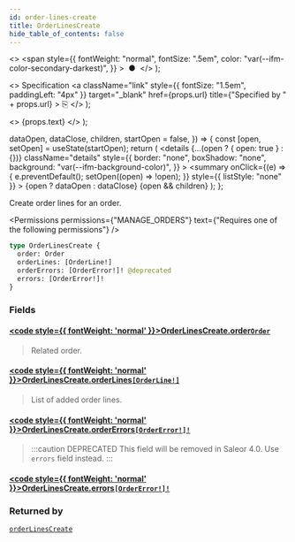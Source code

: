 ```yaml
---
id: order-lines-create
title: OrderLinesCreate
hide_table_of_contents: false
---
```


  <>
    <span
      style={{
        fontWeight: "normal",
        fontSize: ".5em",
        color: "var(--ifm-color-secondary-darkest)",
      }}
    >
      &nbsp;●&nbsp;
    </span>
  </>
);

  <>
    Specification
    <a
      className="link"
      style={{ fontSize: "1.5em", paddingLeft: "4px" }}
      target="\_blank"
      href={props.url}
      title={"Specified by " + props.url}
    >
      ⎘
    </a>
  </>
);

  <>
    <span className={props.class}>{props.text}</span>
  </>
);


  dataOpen,
  dataClose,
  children,
  startOpen = false,
}) => {
  const [open, setOpen] = useState(startOpen);
  return (
    <details
      {...(open ? { open: true } : {})}
      className="details"
      style={{
        border: "none",
        boxShadow: "none",
        background: "var(--ifm-background-color)",
      }}
    >
      <summary
        onClick={(e) => {
          e.preventDefault();
          setOpen((open) => !open);
        }}
        style={{ listStyle: "none" }}
      >
        {open ? dataOpen : dataClose}
      </summary>
      {open && children}
    </details>
  );
};

Create order lines for an order.

<Permissions
  permissions={"MANAGE_ORDERS"}
  text={"Requires one of the following permissions"}
/>

```graphql
type OrderLinesCreate {
  order: Order
  orderLines: [OrderLine!]
  orderErrors: [OrderError!]! @deprecated
  errors: [OrderError!]!
}
```

### Fields

#### [<code style={{ fontWeight: 'normal' }}>OrderLinesCreate.<b>order</b></code>](#)<Bullet />[`Order`](../../../api-reference/orders/objects/order) <Badge class="badge badge--secondary" text="object"/>

> Related order.

#### [<code style={{ fontWeight: 'normal' }}>OrderLinesCreate.<b>orderLines</b></code>](#)<Bullet />[`[OrderLine!]`](../../../api-reference/orders/objects/order-line) <Badge class="badge badge--secondary" text="list"/> <Badge class="badge badge--secondary" text="object"/>

> List of added order lines.

#### [<code style={{ fontWeight: 'normal' }}>OrderLinesCreate.<b>orderErrors</b></code>](#)<Bullet />[`[OrderError!]!`](../../../api-reference/orders/objects/order-error) <Badge class="badge badge--deprecated badge--secondary" text="deprecated"/> <Badge class="badge badge--secondary" text="non-null"/> <Badge class="badge badge--secondary" text="object"/>

> :::caution DEPRECATED
> This field will be removed in Saleor 4.0. Use `errors` field instead.
> :::

#### [<code style={{ fontWeight: 'normal' }}>OrderLinesCreate.<b>errors</b></code>](#)<Bullet />[`[OrderError!]!`](../../../api-reference/orders/objects/order-error) <Badge class="badge badge--secondary" text="non-null"/> <Badge class="badge badge--secondary" text="object"/>

>

### Returned by

[`orderLinesCreate`](../../../api-reference/orders/mutations/order-lines-create) <Badge class="badge badge--secondary" text="mutation"/>

